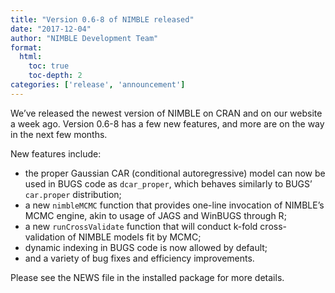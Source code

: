 ```yaml
---
title: "Version 0.6-8 of NIMBLE released"
date: "2017-12-04"
author: "NIMBLE Development Team"
format:
  html:
    toc: true
    toc-depth: 2
categories: ['release', 'announcement']
---
```


We’ve released the newest version of NIMBLE on CRAN and on our website a week ago. Version 0.6-8 has a few new features, and more are on the way in the next few months.

New features include:

  * the proper Gaussian CAR (conditional autoregressive) model can now be used in BUGS code as `dcar_proper`, which behaves similarly to BUGS' `car.proper` distribution;
  * a new `nimbleMCMC` function that provides one-line invocation of NIMBLE’s MCMC engine, akin to usage of JAGS and WinBUGS through R;
  * a new `runCrossValidate` function that will conduct k-fold cross-validation of NIMBLE models fit by MCMC;
  * dynamic indexing in BUGS code is now allowed by default;
  * and a variety of bug fixes and efficiency improvements.

Please see the NEWS file in the installed package for more details.
